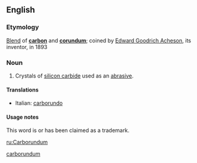 ==English==

===Etymology===
[[blend|Blend]] of '''[[carbon]]''' and '''[[corundum]]'''; coined by [[w:Edward Goodrich Acheson|Edward Goodrich Acheson]], its inventor, in 1893

===Noun===
{{wikipedia}}
{{en-proper noun|-}}

# Crystals of [[silicon carbide]] used as an [[abrasive]].

====Translations====
{{trans-top|crystals of silicon carbide used as an abrasive}}
* Italian: [[carborundo]]
{{trans-mid}}
{{trans-bottom}}

====Usage notes====
This word is or has been claimed as a trademark.

[[Category:Portmanteaus|carborundum]]

[[ru:Carborundum]]
